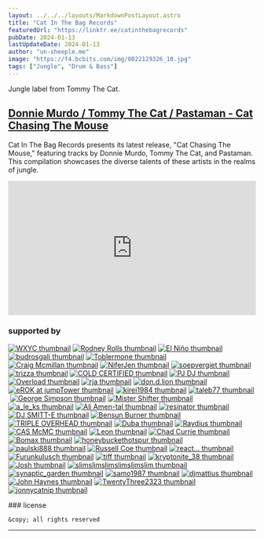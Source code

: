 ```yaml
---
layout: ../../../layouts/MarkdownPostLayout.astro
title: "Cat In The Bag Records"
featuredUrl: "https://linktr.ee/catinthebagrecords"
pubDate: 2024-01-13
lastUpdateDate: 2024-01-13
author: "un-sheeple.me"
image: "https://f4.bcbits.com/img/0022129326_10.jpg"
tags: ["Jungle", "Drum & Bass"]
---
```


Jungle label from Tommy The Cat.

## <a href="https://catinthebagrecords.bandcamp.com/album/cat-chasing-the-mouse" target="_blank">Donnie Murdo / Tommy The Cat / Pastaman - Cat Chasing The Mouse</a>


Cat In The Bag Records presents its latest release, "Cat Chasing The Mouse," featuring tracks by Donnie Murdo, Tommy The Cat, and Pastaman. This compilation showcases the diverse talents of these artists in the realms of jungle.

<ReleaseInformation
  releaseDate="January 2, 2024"
  label="Cat In The Bag Records"
  catalogNumber="CITB011"
  country="Malden, Netherlands"
  genre="Jungle"
  imgUrl="https://f4.bcbits.com/img/a2906119364_10.jpg"
  imgAlt="Donnie Murdo / Tommy The Cat / Pastaman - Cat Chasing The Mouse Vinyl"
  />

<iframe style="border: 0; width: 100%; height: 274px;" src="https://bandcamp.com/EmbeddedPlayer/album=3382046973/size=large/bgcol=ffffff/linkcol=de270f/artwork=none/transparent=true/" seamless><a href="https://catinthebagrecords.bandcamp.com/album/cat-chasing-the-mouse">Cat Chasing The Mouse by Donnie Murdo / Tommy The Cat / Pastaman</a></iframe>

<h3 class="supported-by">supported by</h3>

[![WXYC thumbnail](https://f4.bcbits.com/img/0033505392_42.jpg)](https://bandcamp.com/wxyc?from=fanthanks) [![Rodney Rolls thumbnail](https://f4.bcbits.com/img/0019013931_42.jpg)](https://bandcamp.com/jp1980?from=fanthanks) [![El Niño thumbnail](https://f4.bcbits.com/img/0020393810_42.jpg)](https://bandcamp.com/El_Nino?from=fanthanks) [![budrosgali thumbnail](https://f4.bcbits.com/img/0032019878_42.jpg)](https://bandcamp.com/budrosgali?from=fanthanks) [![Toblermone thumbnail](https://f4.bcbits.com/img/0033535756_42.jpg)](https://bandcamp.com/artrecs?from=fanthanks) [![Craig Mcmillan thumbnail](https://f4.bcbits.com/img/0002318043_42.jpg)](https://bandcamp.com/craigmcmillan?from=fanthanks) [![NiferJen thumbnail](https://f4.bcbits.com/img/0034693025_42.jpg)](https://bandcamp.com/jenniy6?from=fanthanks) [![soepvergiet thumbnail](https://f4.bcbits.com/img/0030373693_42.jpg)](https://bandcamp.com/soepvergiet?from=fanthanks) [![trizza thumbnail](https://f4.bcbits.com/img/0018037868_42.jpg)](https://bandcamp.com/trizza?from=fanthanks) [![COLD CERTIFIED thumbnail](https://f4.bcbits.com/img/0020544168_42.jpg)](https://bandcamp.com/djfitness?from=fanthanks) [![PJ DJ thumbnail](https://f4.bcbits.com/img/0019323386_42.jpg)](https://bandcamp.com/pavocado?from=fanthanks) [![Overload thumbnail](https://f4.bcbits.com/img/0031139276_42.jpg)](https://bandcamp.com/djoverload?from=fanthanks) [![_rja_ thumbnail](https://f4.bcbits.com/img/0023682989_42.jpg)](https://bandcamp.com/_rja_?from=fanthanks) [![don.d.lion thumbnail](https://f4.bcbits.com/img/0018596900_42.jpg)](https://bandcamp.com/fsrhs84ctcsjvnb?from=fanthanks) [![eROK at jumpTower thumbnail](https://f4.bcbits.com/img/0024824183_42.jpg)](https://bandcamp.com/e12o14?from=fanthanks) [![kirei1984 thumbnail](https://f4.bcbits.com/img/0030054103_42.jpg)](https://bandcamp.com/kirei1984?from=fanthanks) [![taleb77 thumbnail](https://f4.bcbits.com/img/0029702717_42.jpg)](https://bandcamp.com/taleb77?from=fanthanks) [![George Simpson  thumbnail](https://f4.bcbits.com/img/0032773766_42.jpg)](https://bandcamp.com/georgesimpson1899?from=fanthanks) [![Mister Shifter thumbnail](https://f4.bcbits.com/img/0012363554_42.jpg)](https://bandcamp.com/jacksheets?from=fanthanks) [![a_le_ks thumbnail](https://f4.bcbits.com/img/0034016098_42.jpg)](https://bandcamp.com/a_le_ks?from=fanthanks) [![Ali Amen-tal thumbnail](https://f4.bcbits.com/img/0001834525_42.jpg)](https://bandcamp.com/drumglism?from=fanthanks) [![resinator thumbnail](https://f4.bcbits.com/img/0029100603_42.jpg)](https://bandcamp.com/resinator_?from=fanthanks) [![DJ SMITT-E thumbnail](https://f4.bcbits.com/img/0010534327_42.jpg)](https://bandcamp.com/djsmitt_e?from=fanthanks) [![Bensun Burner thumbnail](https://f4.bcbits.com/img/0022932223_42.jpg)](https://bandcamp.com/bensun_burner?from=fanthanks) [![TRIPLE OVERHEAD thumbnail](https://f4.bcbits.com/img/0020913658_42.jpg)](https://bandcamp.com/dj2snaps?from=fanthanks) [![Duba thumbnail](https://f4.bcbits.com/img/0013324394_42.jpg)](https://bandcamp.com/-duba-?from=fanthanks) [![Raydius thumbnail](https://f4.bcbits.com/img/0011474692_42.jpg)](https://bandcamp.com/DJRadius?from=fanthanks) [![CAS McMC thumbnail](https://f4.bcbits.com/img/0026504824_42.jpg)](https://bandcamp.com/craigmccombie?from=fanthanks) [![Leon thumbnail](https://f4.bcbits.com/img/0030105578_42.jpg)](https://bandcamp.com/leonk92?from=fanthanks) [![Chad Currie thumbnail](https://f4.bcbits.com/img/0014869226_42.jpg)](https://bandcamp.com/addquestion?from=fanthanks) [![Bomax thumbnail](https://f4.bcbits.com/img/0033205566_42.jpg)](https://bandcamp.com/bomax?from=fanthanks) [![honeybuckethotspur thumbnail](https://f4.bcbits.com/img/0033716111_42.jpg)](https://bandcamp.com/honeybuckethotspur?from=fanthanks) [![paulski888 thumbnail](https://f4.bcbits.com/img/0026329896_42.jpg)](https://bandcamp.com/paulski888?from=fanthanks) [![Russell Coe thumbnail](https://f4.bcbits.com/img/0009584707_42.jpg)](https://bandcamp.com/RustyRuss?from=fanthanks) [![react... thumbnail](https://f4.bcbits.com/img/0014395122_42.jpg)](https://bandcamp.com/dj_react?from=fanthanks) [![Furunkulusch thumbnail](https://f4.bcbits.com/img/0021901097_42.jpg)](https://bandcamp.com/djpysa?from=fanthanks) [![tiff thumbnail](https://f4.bcbits.com/img/0031713757_42.jpg)](https://bandcamp.com/little_miss_sunshine?from=fanthanks) [![kryptonite_38 thumbnail](https://f4.bcbits.com/img/0011592446_42.jpg)](https://bandcamp.com/kryptonite_38?from=fanthanks) [![Josh  thumbnail](https://f4.bcbits.com/img/0028226594_42.jpg)](https://bandcamp.com/joshywashy?from=fanthanks) [![slimslimslimslimslimslim thumbnail](https://f4.bcbits.com/img/0013178479_42.jpg)](https://bandcamp.com/slimslimslimslimslimslim?from=fanthanks) [![synaptic_garden thumbnail](https://f4.bcbits.com/img/0011969156_42.jpg)](https://bandcamp.com/synaptic_garden?from=fanthanks) [![samo1987 thumbnail](https://f4.bcbits.com/img/0028255180_42.jpg)](https://bandcamp.com/samo1987?from=fanthanks) [![djmattius thumbnail](https://f4.bcbits.com/img/0028882587_42.jpg)](https://bandcamp.com/djmattius?from=fanthanks) [![John Haynes thumbnail](https://f4.bcbits.com/img/0010082455_42.jpg)](https://bandcamp.com/johnhaynes1?from=fanthanks) [![TwentyThree2323 thumbnail](https://f4.bcbits.com/img/0015532677_42.jpg)](https://bandcamp.com/prefuse?from=fanthanks) [![jonnycatnip thumbnail](https://f4.bcbits.com/img/0033408608_42.jpg)](https://bandcamp.com/jonnycatnip?from=fanthanks)




<div class="bandcamp-final-credits">
### license

	&copy; all rights reserved
</div>

<hr />
